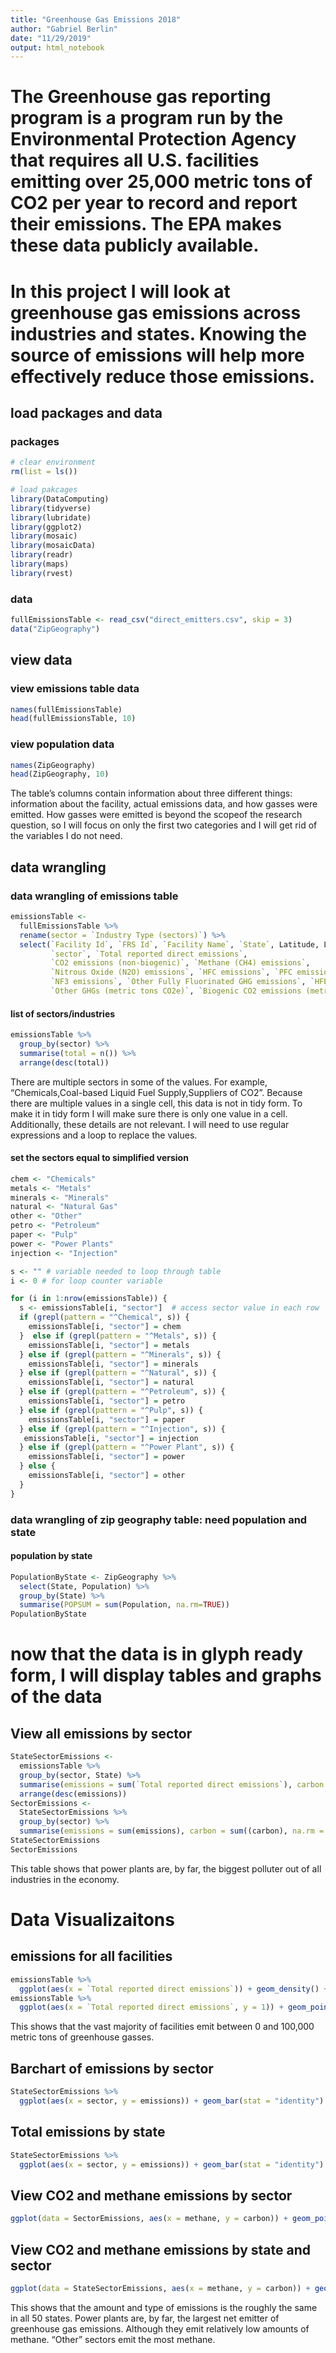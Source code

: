 ```yaml
---
title: "Greenhouse Gas Emissions 2018"
author: "Gabriel Berlin"
date: "11/29/2019"
output: html_notebook
---
```


# The Greenhouse gas reporting program is a program run by the Environmental Protection Agency that requires all U.S. facilities emitting over 25,000 metric tons of CO2 per year to record and report their emissions. The EPA makes these data publicly available. 
# In this project I will look at greenhouse gas emissions across industries and states. Knowing the source of emissions will help more effectively reduce those emissions. 

## load packages and data
### packages
```r
# clear environment
rm(list = ls()) 

# load pakcages
library(DataComputing)
library(tidyverse)
library(lubridate)
library(ggplot2)
library(mosaic)
library(mosaicData)
library(readr)
library(maps)
library(rvest)
```

### data
```r
fullEmissionsTable <- read_csv("direct_emitters.csv", skip = 3)
data("ZipGeography")
```

## view data
### view emissions table data
```r
names(fullEmissionsTable)
head(fullEmissionsTable, 10)
```
### view population data
```r
names(ZipGeography)
head(ZipGeography, 10)
```

The table's columns contain information about three different things: information about the facility, actual emissions data, and how gasses were emitted. How gasses were emitted is beyond the scopeof  the research question, so I will focus on only the first two categories and I will get rid of the variables I do not need. 

## data wrangling
### data wrangling of emissions table
```r
emissionsTable <- 
  fullEmissionsTable %>%
  rename(sector = `Industry Type (sectors)`) %>%
  select(`Facility Id`, `FRS Id`, `Facility Name`, `State`, Latitude, Longitude, 
         `sector`, `Total reported direct emissions`, 
         `CO2 emissions (non-biogenic)`, `Methane (CH4) emissions`, 
         `Nitrous Oxide (N2O) emissions`, `HFC emissions`, `PFC emissions`, `SF6 emissions`,
         `NF3 emissions`, `Other Fully Fluorinated GHG emissions`, `HFE emissions`,
         `Other GHGs (metric tons CO2e)`, `Biogenic CO2 emissions (metric tons)`)
```

#### list of sectors/industries
```r
emissionsTable %>%
  group_by(sector) %>%
  summarise(total = n()) %>%
  arrange(desc(total))
```

There are multiple sectors in some of the values. For example, "Chemicals,Coal-based Liquid Fuel Supply,Suppliers of CO2". Because there are multiple values in a single cell, this data is not in tidy form. To make it in tidy form I will make sure there is only one value in a cell. Additionally, these details are not relevant. I will need to use regular expressions and a loop to replace the values.

#### set the sectors equal to simplified version
```r
chem <- "Chemicals"
metals <- "Metals"
minerals <- "Minerals"
natural <- "Natural Gas"
other <- "Other"
petro <- "Petroleum"
paper <- "Pulp"
power <- "Power Plants"
injection <- "Injection"

s <- "" # variable needed to loop through table
i <- 0 # for loop counter variable

for (i in 1:nrow(emissionsTable)) {
  s <- emissionsTable[i, "sector"]  # access sector value in each row
  if (grepl(pattern = "^Chemical", s)) {
    emissionsTable[i, "sector"] = chem
  }  else if (grepl(pattern = "^Metals", s)) {
    emissionsTable[i, "sector"] = metals
  } else if (grepl(pattern = "^Minerals", s)) {
    emissionsTable[i, "sector"] = minerals
  } else if (grepl(pattern = "^Natural", s)) {
    emissionsTable[i, "sector"] = natural
  } else if (grepl(pattern = "^Petroleum", s)) {
    emissionsTable[i, "sector"] = petro
  } else if (grepl(pattern = "^Pulp", s)) {
    emissionsTable[i, "sector"] = paper
  } else if (grepl(pattern = "^Injection", s)) {
   emissionsTable[i, "sector"] = injection
  } else if (grepl(pattern = "^Power Plant", s)) {
    emissionsTable[i, "sector"] = power
  } else {
    emissionsTable[i, "sector"] = other
  }
}
```

### data wrangling of zip geography table: need population and state
#### population by state
```r
PopulationByState <- ZipGeography %>%
  select(State, Population) %>%
  group_by(State) %>% 
  summarise(POPSUM = sum(Population, na.rm=TRUE))
PopulationByState
```


# now that the data is in glyph ready form, I will display tables and graphs of the data
## View all emissions by sector
```r
StateSectorEmissions <-
  emissionsTable %>%
  group_by(sector, State) %>%
  summarise(emissions = sum(`Total reported direct emissions`), carbon = sum(`CO2 emissions (non-biogenic)`, na.rm = TRUE), methane = sum(`Methane (CH4) emissions`, na.rm = TRUE)) %>% 
  arrange(desc(emissions))
SectorEmissions <-
  StateSectorEmissions %>%
  group_by(sector) %>%
  summarise(emissions = sum(emissions), carbon = sum((carbon), na.rm = TRUE), methane = sum(methane, na.rm = TRUE))
StateSectorEmissions
SectorEmissions
```

This table shows that power plants are, by far, the biggest polluter out of all industries in the economy.

# Data Visualizaitons
## emissions for all facilities
```r
emissionsTable %>%
  ggplot(aes(x = `Total reported direct emissions`)) + geom_density() + xlim(0, 500000)
emissionsTable %>%
  ggplot(aes(x = `Total reported direct emissions`, y = 1)) + geom_point(alpha = .2, position = "jitter") + xlab("emissions") + xlim(0, 500000)
```

This shows that the vast majority of facilities emit between 0 and 100,000 metric tons of greenhouse gasses.

## Barchart of emissions by sector
```r
StateSectorEmissions %>%
  ggplot(aes(x = sector, y = emissions)) + geom_bar(stat = "identity")
```

## Total emissions by state
```r
StateSectorEmissions %>%
  ggplot(aes(x = sector, y = emissions)) + geom_bar(stat = "identity")
```

## View CO2 and methane emissions by sector
```r
ggplot(data = SectorEmissions, aes(x = methane, y = carbon)) + geom_point(aes(color = sector))
```

## View CO2 and methane emissions by state and sector
```r
ggplot(data = StateSectorEmissions, aes(x = methane, y = carbon)) + geom_point(aes(color = sector))+ facet_wrap(. ~ State)
```


This shows that the amount and type of emissions is the roughly the same in all 50 states. Power plants are, by far, the largest net emitter of greenhouse gas emissions. Although they emit relatively low amounts of methane. "Other" sectors emit the most methane.
